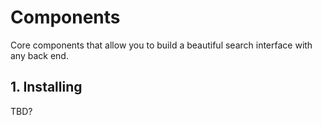 
<SEO title="Components" description="TBD" />

# Components

Core components that allow you to build a beautiful search interface with any back end.

## 1. Installing

TBD?
